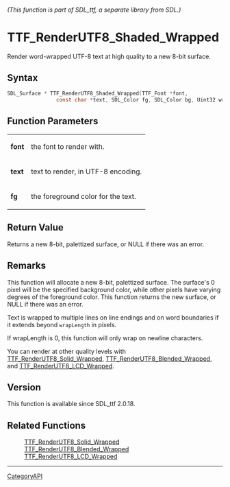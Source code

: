 ====== (This function is part of SDL_ttf, a separate library from SDL.) ======
= TTF_RenderUTF8_Shaded_Wrapped =

Render word-wrapped UTF-8 text at high quality to a new 8-bit surface.

== Syntax ==

<syntaxhighlight lang='c'>
SDL_Surface * TTF_RenderUTF8_Shaded_Wrapped(TTF_Font *font,
                const char *text, SDL_Color fg, SDL_Color bg, Uint32 wrapLength);
</syntaxhighlight>

== Function Parameters ==

{|
|'''font'''
|the font to render with.
|-
|'''text'''
|text to render, in UTF-8 encoding.
|-
|'''fg'''
|the foreground color for the text.
|}

== Return Value ==

Returns a new 8-bit, palettized surface, or NULL if there was an error.

== Remarks ==

This function will allocate a new 8-bit, palettized surface. The surface's
0 pixel will be the specified background color, while other pixels have
varying degrees of the foreground color. This function returns the new
surface, or NULL if there was an error.

Text is wrapped to multiple lines on line endings and on word boundaries if
it extends beyond <code>wrapLength</code> in pixels.

If wrapLength is 0, this function will only wrap on newline characters.

You can render at other quality levels with
[[TTF_RenderUTF8_Solid_Wrapped]], [[TTF_RenderUTF8_Blended_Wrapped]], and
[[TTF_RenderUTF8_LCD_Wrapped]].

== Version ==

This function is available since SDL_ttf 2.0.18.

== Related Functions ==

:[[TTF_RenderUTF8_Solid_Wrapped]]
:[[TTF_RenderUTF8_Blended_Wrapped]]
:[[TTF_RenderUTF8_LCD_Wrapped]]

----
[[CategoryAPI]]


